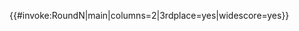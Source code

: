 {{#invoke:RoundN|main|columns=2|3rdplace=yes|widescore=yes}}<noinclude>
{{Documentation}}
</noinclude>